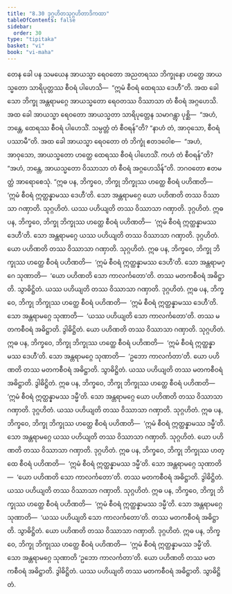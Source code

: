 ```yaml
---
title: "8.30 ဒုဂ္ဂဟိတသုဂ္ဂဟိတာဒိကထာ"
tableOfContents: false
sidebar:
  order: 30
type: "tipitaka"
basket: "vi"
book: "vi-maha"
---
```



<DynamicBreadcrumb />

<Division number="377" book="vi-maha" e="ch" v="3" p="425">

<Paragraph number="1735" book="vi-maha">
တေန ခေါ ပန သမယေန အာယသ္မာ ရေဝတော အညတရဿ ဘိက္ခုနော ဟတ္ထေ အာယသ္မတော သာရိပုတ္တဿ စီဝရံ ပါဟေသိ—  “ဣမံ စီဝရံ ထေရဿ ဒေဟီ”တိ. အထ ခေါ သော ဘိက္ခု အန္တရာမဂ္ဂေ အာယသ္မတော ရေဝတဿ ဝိဿာသာ တံ စီဝရံ အဂ္ဂဟေသိ. အထ ခေါ အာယသ္မာ ရေဝတော အာယသ္မတာ သာရိပုတ္တေန သမာဂန္တွာ ပုစ္ဆိ—  “အဟံ, ဘန္တေ, ထေရဿ စီဝရံ ပါဟေသိံ. သမ္ပတ္တံ တံ စီဝရန်”တိ? “နာဟံ တံ, အာဝုသော, စီဝရံ ပဿာမီ”တိ. အထ ခေါ အာယသ္မာ ရေဝတော တံ ဘိက္ခုံ ဧတဒဝေါစ—  “အဟံ, အာဝုသော, အာယသ္မတော ဟတ္ထေ ထေရဿ စီဝရံ ပါဟေသိံ. ကဟံ တံ စီဝရန်”တိ? “အဟံ, ဘန္တေ, အာယသ္မတော ဝိဿာသာ တံ စီဝရံ အဂ္ဂဟေသိန်”တိ. ဘဂဝတော ဧတမတ္ထံ အာရောစေသုံ.
</Paragraph>

</Division>
<Division number="378" book="vi-maha" e="ch" v="3" p="426">

<Paragraph number="1736" book="vi-maha">
“ဣဓ ပန, ဘိက္ခဝေ, ဘိက္ခု ဘိက္ခုဿ ဟတ္ထေ စီဝရံ ပဟိဏတိ—  ‘ဣမံ စီဝရံ ဣတ္ထန္နာမဿ ဒေဟီ’တိ. သော အန္တရာမဂ္ဂေ ယော ပဟိဏတိ တဿ ဝိဿာသာ ဂဏှာတိ. သုဂ္ဂဟိတံ. ယဿ ပဟိယျတိ တဿ ဝိဿာသာ ဂဏှာတိ. ဒုဂ္ဂဟိတံ.
</Paragraph>

<Paragraph number="1737" book="vi-maha">
ဣဓ ပန, ဘိက္ခဝေ, ဘိက္ခု ဘိက္ခုဿ ဟတ္ထေ စီဝရံ ပဟိဏတိ—  ‘ဣမံ စီဝရံ ဣတ္ထန္နာမဿ ဒေဟီ’တိ. သော အန္တရာမဂ္ဂေ ယဿ ပဟိယျတိ တဿ ဝိဿာသာ ဂဏှာတိ. ဒုဂ္ဂဟိတံ. ယော ပဟိဏတိ တဿ ဝိဿာသာ ဂဏှာတိ. သုဂ္ဂဟိတံ.
</Paragraph>

<Paragraph number="1738" book="vi-maha">
ဣဓ ပန, ဘိက္ခဝေ, ဘိက္ခု ဘိက္ခုဿ ဟတ္ထေ စီဝရံ ပဟိဏတိ—  ‘ဣမံ စီဝရံ ဣတ္ထန္နာမဿ ဒေဟီ’တိ. သော အန္တရာမဂ္ဂေ သုဏာတိ—  ‘ယော ပဟိဏတိ သော ကာလင်္ကတော’တိ. တဿ မတကစီဝရံ အဓိဋ္ဌာတိ. သွာဓိဋ္ဌိတံ. ယဿ ပဟိယျတိ တဿ ဝိဿာသာ ဂဏှာတိ. ဒုဂ္ဂဟိတံ.
</Paragraph>

<Paragraph number="1739" book="vi-maha">
ဣဓ ပန, ဘိက္ခဝေ, ဘိက္ခု ဘိက္ခုဿ ဟတ္ထေ စီဝရံ ပဟိဏတိ—  ‘ဣမံ စီဝရံ ဣတ္ထန္နာမဿ ဒေဟီ’တိ. သော အန္တရာမဂ္ဂေ သုဏာတိ—  ‘ယဿ ပဟိယျတိ သော ကာလင်္ကတော’တိ. တဿ မတကစီဝရံ အဓိဋ္ဌာတိ. ဒွါဓိဋ္ဌိတံ. ယော ပဟိဏတိ တဿ ဝိဿာသာ ဂဏှာတိ. သုဂ္ဂဟိတံ.
</Paragraph>

<Paragraph number="1740" book="vi-maha">
ဣဓ ပန, ဘိက္ခဝေ, ဘိက္ခု ဘိက္ခုဿ ဟတ္ထေ စီဝရံ ပဟိဏတိ—  ‘ဣမံ စီဝရံ ဣတ္ထန္နာမဿ ဒေဟီ’တိ. သော အန္တရာမဂ္ဂေ သုဏာတိ—  ‘ဥဘော ကာလင်္ကတာ’တိ. ယော ပဟိဏတိ တဿ မတကစီဝရံ အဓိဋ္ဌာတိ. သွာဓိဋ္ဌိတံ. ယဿ ပဟိယျတိ တဿ မတကစီဝရံ အဓိဋ္ဌာတိ. ဒွါဓိဋ္ဌိတံ.
</Paragraph>

<Paragraph number="1741" book="vi-maha">
ဣဓ ပန, ဘိက္ခဝေ, ဘိက္ခု ဘိက္ခုဿ ဟတ္ထေ စီဝရံ ပဟိဏတိ—  ‘ဣမံ စီဝရံ ဣတ္ထန္နာမဿ ဒမ္မီ’တိ. သော အန္တရာမဂ္ဂေ ယော ပဟိဏတိ တဿ ဝိဿာသာ ဂဏှာတိ. ဒုဂ္ဂဟိတံ. ယဿ ပဟိယျတိ တဿ ဝိဿာသာ ဂဏှာတိ. သုဂ္ဂဟိတံ.
</Paragraph>

<Paragraph number="1742" book="vi-maha">
ဣဓ ပန, ဘိက္ခဝေ, ဘိက္ခု ဘိက္ခုဿ ဟတ္ထေ စီဝရံ ပဟိဏတိ—  ‘ဣမံ စီဝရံ ဣတ္ထန္နာမဿ ဒမ္မီ’တိ. သော အန္တရာမဂ္ဂေ ယဿ ပဟိယျတိ တဿ ဝိဿာသာ ဂဏှာတိ. သုဂ္ဂဟိတံ. ယော ပဟိဏတိ တဿ ဝိဿာသာ ဂဏှာတိ. ဒုဂ္ဂဟိတံ.
</Paragraph>

<Paragraph number="1743" book="vi-maha">
ဣဓ ပန, ဘိက္ခဝေ, ဘိက္ခု ဘိက္ခုဿ ဟတ္ထေ စီဝရံ ပဟိဏတိ—  ‘ဣမံ စီဝရံ ဣတ္ထန္နာမဿ ဒမ္မီ’တိ. သော အန္တရာမဂ္ဂေ သုဏာတိ—  ‘ယော ပဟိဏတိ သော ကာလင်္ကတော’တိ. တဿ မတကစီဝရံ အဓိဋ္ဌာတိ. ဒွါဓိဋ္ဌိတံ. ယဿ ပဟိယျတိ တဿ ဝိဿာသာ ဂဏှာတိ. သုဂ္ဂဟိတံ.
</Paragraph>

<Paragraph number="1744" book="vi-maha">
ဣဓ ပန, ဘိက္ခဝေ, ဘိက္ခု ဘိက္ခုဿ ဟတ္ထေ စီဝရံ ပဟိဏတိ—  ‘ဣမံ စီဝရံ ဣတ္ထန္နာမဿ ဒမ္မီ’တိ. သော အန္တရာမဂ္ဂေ သုဏာတိ—  ‘ယဿ ပဟိယျတိ သော ကာလင်္ကတော’တိ. တဿ မတကစီဝရံ အဓိဋ္ဌာတိ. သွာဓိဋ္ဌိတံ. ယော ပဟိဏတိ တဿ ဝိဿာသာ ဂဏှာတိ. ဒုဂ္ဂဟိတံ.
</Paragraph>

<Paragraph number="1745" book="vi-maha">
ဣဓ ပန, ဘိက္ခဝေ, ဘိက္ခု ဘိက္ခုဿ ဟတ္ထေ စီဝရံ ပဟိဏတိ—  ‘ဣမံ စီဝရံ ဣတ္ထန္နာမဿ ဒမ္မီ’တိ. သော အန္တရာမဂ္ဂေ သုဏာတိ ‘ဥဘော ကာလင်္ကတာ’တိ. ယော ပဟိဏတိ တဿ မတကစီဝရံ အဓိဋ္ဌာတိ. ဒွါဓိဋ္ဌိတံ. ယဿ ပဟိယျတိ တဿ မတကစီဝရံ အဓိဋ္ဌာတိ. သွာဓိဋ္ဌိတံ.
</Paragraph>
</Division>